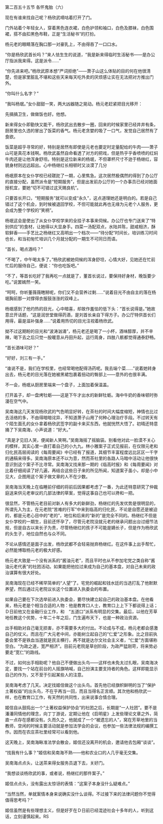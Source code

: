 

第二百五十五节 各怀鬼胎（六）

现在有谁来找自己呢？杨欣武嘀咕着打开了门。

门外站着个年轻女人，穿着黑色连衣裙，白色护领和袖口，白色及膝袜，白色围裙，搭不由扣黑色布鞋，正是“生活秘书”的打扮。

杨元老的眼睛落在胸口那一对豪乳上，不由得吞了一口口水。

“你是杨欣武首长吗？”来人怯生生的说道，“我是新来得临时生活秘书――是办公厅指派我来得。这是派令……”

“你先进来吧。”杨欣武原本想“严词拒绝”――萧子山这么体贴的目的何在他很清楚，但是家里脏乱不堪和这些天来每天吃外卖的厌烦感让实在无法把对方推出门外。

“你叫什么名字？”

“我叫杨珉。”女仆甜甜一笑，两大凶器随之晃动。杨元老赶紧把目光移开：

先搞搞卫生，做做饭也好。他想。

新来得女仆即勤快又能干，杨欣武出去散步一圈，回来的时候家里已经井井有条，厨房里也久违的冒出了饭菜的香气。杨元老贪婪的吸了一口气，发觉自己居然有了食欲。

饭菜是超乎寻常的好，特别是居然有即使是元老也要定时定量配给的牛肉――萧子山可是真花本钱啊。杨欣武虽然自命看透了对方的把戏，但是热乎乎香喷喷的红焖牛肉还是让他浑身舒坦。特别是这位新来的杨珉，不但罩杯尺寸不逊于杨继红，容貌身材则远远超出。心中杨继红长相顿时又淡漠了几分

杨珉原本在女仆学校已经蹉跎了一期，心里焦急。这次居然极偶然的得到了办公厅的直接分配，虽然派令是“短期服务”，但是出发前办公厅的一个办事员已经对她面授机宜，要她“切不可错过这天赐良机”。

只要首长开口，“短期服务”就可以变成“永久”，这点道理她还是明白的。若是自己错过了这个机会，到时候被退回学校，不但可能就此再也无缘为元老个人服务，更会成为整个学校的“笑柄”。

杨珉这会是使出了从女仆学校学来的全挂子本事来伺候。办公厅也专门送来了“特别供应”的食材，让她得以大显身手。四菜一汤配双点，水陆并陈，甜咸相济，酥软鲜香――手艺比之杨继红又高明出一个档次――“待分配”时间长，培训练习时间也长，和当初匆忙培训几个月就分配的一期生不可同日而语。

“首长，喝点酒吗？”

“不喝了，中午喝太多了。”杨欣武被她伺候的浑身舒坦，心情大好，见她还在忙前忙后的服侍自己，便说：“你也吃饭吧。”

“不了，等首长吃好了我再吃一点就是了，董首长说过，要保持好身材，晚饭要少吃。”说罢嫣然一笑。

“呵呵，你听董薇薇瞎掰呢，你们又不会营养过剩……”说着目光不由自主的落在杨珉胸前那一对撑得衣服鼓涨涨的双峰上。

杨珉感到了他灼热的目光，心中暗喜，却故作羞怯的低下头：“首长说得是。”她故意岔开话题，“这是润世堂做得药酒，是刘首长亲自下得方子。办公厅特供首长们用得，最是滋补强身……”说着用热切的目光注视着杨欣武。

拗不过这期盼的目光和“波涛汹涌”，杨元老还是喝了一小杯，酒味醇厚，并不辛辣，喝下去之后只觉一股暖意从丹田升起，运行周身，四肢八骸都觉得通泰舒畅。

“首长酒味可好？”

“好好，刘三有一手。”

“谁说不是，我们在学校里，也经常喝他配得汤药呢。我去端个菜……”说着她转身出去，杨元老的目光落在她被黑裙包裹着扭动的臀部上――意外的也很丰满。

不一会，杨珉从厨房里端来一个盘子，上面加着保温盖。

打开盖子，却一盘烤牡蛎――这是下午才出水的新鲜牡蛎。海中牛奶的香味顿时弥漫在空气中。

吴南海这几天发现杨欣武的气色明显好转，在茶社的时间大幅度缩短，神情也比过去活络的多，不由得暗暗诧异，不知道萧子山用了何种心理治疗手段。不过转天有个陌生面孔的女仆拿着杨欣武签字的副卡来买东西，他就恍然大悟了。初晴还特意捅了下吴南海，小声说道：“好大。”

“真是才见旧人哭，便闻新人笑啊。”吴南海摇了摇脑袋。别看他对此一脸漠不关心的模样，其实心里一直打着自己的小九九。林小雅案子正式见报前，在仅限元老和归化民高层阅读的《每周要闻》中已经有了报道，其细节丰富程度远比区区一千字的通稿来得多。吴南海原本还不以为意，然而茶社里的各路人马暗中活动让他很快意识到这个案子不比寻常。吴南海又找来那一期的《临高时报》和《每周要闻》对比着仔细阅读了好几遍，再结合这些日子来的所见所闻，知道案子虽小，却是小中见大，企图用这个案子做文章的人不在少数。

吴南海当天晚上在临睡前仔细的将前后因果都考虑了一番，为此还特意研究了仲裁庭送来供元老审议的几部法律的草案，觉得这事自己也可以搀和一把。

很显然，不管杨元老目前对新人有多大的新鲜劲，杨继红的先发优势是很明显的，所谓先入为主，在元老院“苦难的行军”中来到临高的归化民，不论是自愿还是被迫的，都是元老心目中的“老的”，地位和后来的“新的”是完全不同的。杨继红不但是女仆学校的一期生，目前还怀孕了，尽管元老院没就元老的继承问题出台过细节法规，但是自古以来长子为贵，尽管杨继红的孩子不可能是嫡长子，但是作为杨欣武的头生子，地位自然也与众不同。

不论从感情还是面子出发，杨欣武都不会轻易抛弃杨继红。在这件事上出手帮忙，必然能博取杨元老的极大好感。

杨元老大致是一个没有派系的“酱油元老”，而且平时也从不参加宅党之类自称“酱油元老代表”的社团活动。如果能把他拉过来成为自己的基本盘，对自己未来的政治谋算有很大好处。

吴南海现在已经不稀罕简单的“人望”了。宅党的崛起和钱水廷的当选打乱了他默默养望，然后通过元老院议长这个位置进入执委会的布置。

如果自己要在下次选举前进入执委会，要尽快建立起自己的政治基本盘。在他看来，杨元老是个相当合适的人物：他是教育口人士，教育口上上下下都说得上话；Ｄ日前他又在金融行业工作，和　“五道口”派系有明显的交集。最后，以他在芳草地任教这个优势，十年二十年之后，门生遍布天下，也是一种政治资源。

出手相助对自己毫无损害，亦不需要多大的付出。不论成与不成，杨元老都会感激自己的仗义。而且在广大元老中间，亦能树立起自己的“仁爱”之形象。比之目前执委会里不是铁血当道就是民主横行，再不就是达尔文社会主义者，“仁爱”方面堪称空白。“为政之道，宽严相济”。目前元老院是草创阶段，为政严猛刚苛，将来势必要走“宽仁”的路线。

不过，如何出手相助呢？他自己不便做出头鸟――这样也未免太过扎眼，吴南海决定，要找一个站在前台的人摇旗呐喊，自己扮演主要支持者的角色。这样即能显示自己的作为，又不至于引起某些人的注意。

吴南海考虑了几天。决定找姬信做这个出头鸟。首先他已经旗帜鲜明的当了“保护土著权益”的出头鸟，不在乎再当一回，而且当得名正言顺。其次他和杨欣武一样，也在教育口工作，有天然的共同性，出来说事合情合理。

姬信自从鼓捣出一个“土著权益保护协会”的社团之后，长期是“一人社团”。要不是潘潘同情他的理念，向丁丁游说，定期让他在《启明星》上发些理论文章之外，简直一点存在感都没有。久而久之，他就成了一个“被遗忘的人”，窝在芳草地里的当教师，空闲的时候主要活动就是参加法学会的会议，也参加一些法律法规的编撰工作。因而在农庄茶社里经常可以看到他。

这天晚上，吴南海瞅准法学会散会，姬信还没离开的机会，邀请他去包厢“谈谈”。

“找我有什么事？”姬信和吴南海不熟――他和农业口的人几乎毫无交集。

吴南海点点头，让送茶来得女服务员退下去，关好门。

“我想谈谈杨欣武的事，或者说，杨继红的那件案子。”

姬信点点头，没有露出太惊讶的表情：“这案子本身没什么疑难点。”

“当然当然，单就案情本身来说确实没什么谈得。不过接下来的法律问题你不觉得值得思考吗？”

姬信虽然是有些理想主义，但是好歹在Ｄ日前已经混迹社会十多年的人，听到这话，立刻谨慎起来。RS

